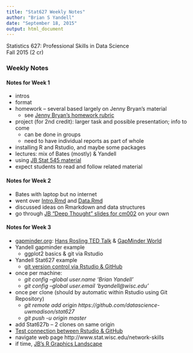 ```yaml
---
title: "Stat627 Weekly Notes"
author: "Brian S Yandell"
date: "September 18, 2015"
output: html_document
---
```


Statistics 627: Professional Skills in Data Science  
Fall 2015 (2 cr)  

### Weekly Notes

#### Notes for Week 1

* intros
* format
* homework -- several based largely on Jenny Bryan’s material
  + see [Jenny Bryan’s homework rubric](http://stat545-ubc.github.io/peer-review01_marking-rubric.html)
* project (for 2nd credit): larger task and possible presentation; info to come
  + can be done in groups
  + need to have individual reports as part of whole
* installing R and Rstudio, and maybe some packages
* lectures: mix of Bates (mostly) & Yandell
* using [JB Stat 545 material](http://stat545-ubc.github.io/)
* expect students to read and follow related material

#### Notes for Week 2

* Bates with laptop but no internet
* went over [Intro.Rmd](https://github.com/dmbates/stat692/blob/master/Intro.Rmd) and [Data.Rmd](https://github.com/dmbates/stat692/blob/master/Data.Rmd)
* discussed ideas on Rmarkdown and data structures
* go through [JB "Deep Thought" slides for cm002](http://stat545-ubc.github.io/cm002_r-rstudio-intro.html) on your own

#### Notes for Week 3

* [gapminder.org](http://gapminder.org): [Hans Rosling TED Talk](http://www.gapminder.org/videos/ted-us-state-department/) & [GapMinder World](http://www.gapminder.org/world)
* Yandell gapminder example
  + ggplot2 basics & git via Rstudio
* Yandell Stat627 example
  + [git version control via Rstudio & GitHub](http://stat545-ubc.github.io/git00_index.html)
* once per machine:
  + _git config --global user.name 'Brian Yandell'_
  + _git config --global user.email 'byandell@wisc.edu'_
* once per clone (should by automatic within Rstudio using Git Repository)
  + _git remote add origin https://github.com/datascience-uwmadison/stat627_
  + _git push -u origin master_
* add Stat627b -- 2 clones on same origin
* [Test connection between Rstudio & GitHub](http://stat545-ubc.github.io/git00_index.html)
* navigate web page http://www.stat.wisc.edu/network-skills
* if time, [JB’s R Graphics Landscape](http://stat545-ubc.github.io/cm005_still-data-ggplot2-rmarkdown.html)